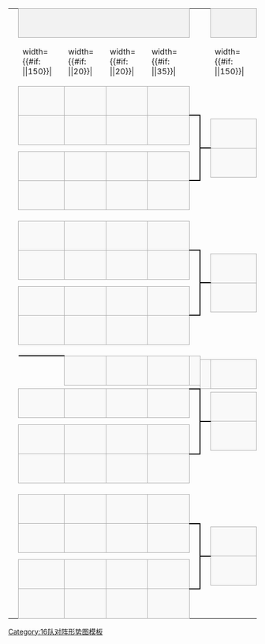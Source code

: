 {| border=0 cellpadding=0 cellspacing=0 style="font-size: 90%; margin:1em 2em 1em 1em;"
| &nbsp;
| colspan="4" style="text-align:center;border:1px solid #aaa;background-color:#f2f2f2;" |{{{RD1|十六強}}}
| colspan="2" |
| colspan="4" style="text-align:center;border:1px solid #aaa;background-color:#f2f2f2;" |{{{RD2|半準決賽}}}
| colspan="2" |
| colspan="4" style="text-align:center;border:1px solid #aaa;background-color:#f2f2f2;" |{{{RD3|準決賽}}}
| colspan="2" |
| colspan="4" style="text-align:center;border:1px solid #aaa;background-color:#f2f2f2;" |{{{RD4|決賽}}}

|-
| width=1|&nbsp;
| width={{#if: {{{team-width|}}}|{{{team-width}}}|150}}|&nbsp;
| width={{#if: {{{game-score-width|}}}|{{{game-score-width}}}|20}}|&nbsp;
| width={{#if: {{{game-score-width|}}}|{{{game-score-width}}}|20}}|&nbsp;
| width={{#if: {{{agg-score-width|}}}|{{{agg-score-width}}}|35}}|&nbsp;
| width=5|&nbsp;
| width=5|&nbsp;
| width={{#if: {{{team-width|}}}|{{{team-width}}}|150}}|&nbsp;
| width={{#if: {{{game-score-width|}}}|{{{game-score-width}}}|20}}|&nbsp;
| width={{#if: {{{game-score-width|}}}|{{{game-score-width}}}|20}}|&nbsp;
| width={{#if: {{{agg-score-width|}}}|{{{agg-score-width}}}|35}}|&nbsp;
| width=5|&nbsp;
| width=5|&nbsp;
| width={{#if: {{{team-width|}}}|{{{team-width}}}|150}}|&nbsp;
| width={{#if: {{{game-score-width|}}}|{{{game-score-width}}}|20}}|&nbsp;
| width={{#if: {{{game-score-width|}}}|{{{game-score-width}}}|20}}|&nbsp;
| width={{#if: {{{agg-score-width|}}}|{{{agg-score-width}}}|35}}|&nbsp;
| width=5|&nbsp;
| width=5|&nbsp;
| width={{#if: {{{team-width|}}}|{{{team-width}}}|150}}|&nbsp;
| width={{#if: {{{game-score-width|}}}|{{{game-score-width}}}|20}}|&nbsp;
| width={{#if: {{{game-score-width|}}}|{{{game-score-width}}}|20}}|&nbsp;
| width={{#if: {{{agg-score-width|}}}|{{{agg-score-width}}}|35}}|&nbsp;

|-
| height="7"|
| style="border:1px solid #aaa;background-color:#f9f9f9;" | &nbsp;{{{RD1-team01|&nbsp;}}}
| style="text-align:center;border:1px solid #aaa;background-color:#f9f9f9;" | {{{RD1-score01-1|&nbsp;}}}
| style="text-align:center;border-width:1px 1px 1px 0; border-style: solid; border-color: #aaa;background-color:#f9f9f9;" | {{{RD1-score01-2|&nbsp;}}}
! style="text-align:center;border:1px solid #aaa;background-color:#f9f9f9;" | {{{RD1-score01-agg|&nbsp;}}}
| style="text-align:center;border-width:0 0 2px 0; border-style:solid;border-color:black;"|&nbsp;

|-
| height="7"|
| rowspan="2" style="border:1px solid #aaa;background-color:#f9f9f9;" | &nbsp;{{{RD1-team02|&nbsp;}}}
| rowspan="2" style="text-align:center;border:1px solid #aaa;background-color:#f9f9f9;" | {{{RD1-score02-1|&nbsp;}}}
| rowspan="2" style="text-align:center;border-width:1px 1px 1px 0; border-style: solid; border-color: #aaa;background-color:#f9f9f9;" | {{{RD1-score02-2|&nbsp;}}}
! rowspan="2" style="text-align:center;border:1px solid #aaa;background-color:#f9f9f9;" | {{{RD1-score02-agg|&nbsp;}}}
| rowspan="6" style="text-align:center;border-width:2px 2px 2px 0; border-style:solid;border-color:black;"|&nbsp;

|-
| height="7"|
| rowspan="2" style="text-align:center;border-width:0 0 2px 0; border-style:solid;border-color:black;"|&nbsp;
| rowspan="2" style="border:1px solid #aaa;background-color:#f9f9f9;" | &nbsp;{{{RD2-team01|&nbsp;}}}
| rowspan="2" style="text-align:center;border:1px solid #aaa;background-color:#f9f9f9;" | {{{RD2-score01-1|&nbsp;}}}
| rowspan="2" style="text-align:center;border-width:1px 1px 1px 0; border-style: solid; border-color: #aaa;background-color:#f9f9f9;" | {{{RD2-score01-2|&nbsp;}}}
! rowspan="2" style="text-align:center;border:1px solid #aaa;background-color:#f9f9f9;" | {{{RD2-score01-agg|&nbsp;}}}
| rowspan="2" style="text-align:center;border-width:0 0 2px 0; border-style:solid;border-color:black;"|&nbsp;

|-
| height="7"|
| rowspan="2" colspan="4"|

|-
| height="7"|
| rowspan="2" style="text-align:center;border-width:2px 0 0 0; border-style:solid;border-color:black;"|&nbsp;
| rowspan="2" style="border:1px solid #aaa;background-color:#f9f9f9;" | &nbsp;{{{RD2-team02|&nbsp;}}}
| rowspan="2" style="text-align:center;border:1px solid #aaa;background-color:#f9f9f9;" | {{{RD2-score02-1|&nbsp;}}}
| rowspan="2" style="text-align:center;border-width:1px 1px 1px 0; border-style: solid; border-color: #aaa;background-color:#f9f9f9;" | {{{RD2-score02-2|&nbsp;}}}
! rowspan="2" style="text-align:center;border:1px solid #aaa;background-color:#f9f9f9;" | {{{RD2-score02-agg|&nbsp;}}}
| rowspan="12" style="text-align:center;border-width:2px 2px 2px 0; border-style:solid;border-color:black;"|&nbsp;

|-
| height="7"|
| rowspan="2" style="border:1px solid #aaa;background-color:#f9f9f9;" | &nbsp;{{{RD1-team03|&nbsp;}}}
| rowspan="2" style="text-align:center;border:1px solid #aaa;background-color:#f9f9f9;" | {{{RD1-score03-1|&nbsp;}}}
| rowspan="2" style="text-align:center;border-width:1px 1px 1px 0; border-style: solid; border-color: #aaa;background-color:#f9f9f9;" | {{{RD1-score03-2|&nbsp;}}}
! rowspan="2" style="text-align:center;border:1px solid #aaa;background-color:#f9f9f9;" | {{{RD1-score03-agg|&nbsp;}}}

|-
| height="7"|

|-
| height="7"|
| rowspan="2" style="border:1px solid #aaa;background-color:#f9f9f9;" | &nbsp;{{{RD1-team04|&nbsp;}}}
| rowspan="2" style="text-align:center;border:1px solid #aaa;background-color:#f9f9f9;" | {{{RD1-score04-1|&nbsp;}}}
| rowspan="2" style="text-align:center;border-width:1px 1px 1px 0; border-style: solid; border-color: #aaa;background-color:#f9f9f9;" | {{{RD1-score04-2|&nbsp;}}}
! rowspan="2" style="text-align:center;border:1px solid #aaa;background-color:#f9f9f9;" | {{{RD1-score04-agg|&nbsp;}}}
| rowspan="2" style="text-align:center;border-width:2px 0 0 0; border-style:solid;border-color:black;"|&nbsp;

|-
| height="7"|
| colspan="6"|
| rowspan="2" style="text-align:center;border-width:0 0 2px 0; border-style:solid;border-color:black;"|&nbsp;
| rowspan="2" style="border:1px solid #aaa;background-color:#f9f9f9;" | &nbsp;{{{RD3-team01|&nbsp;}}}
| rowspan="2" style="text-align:center;border:1px solid #aaa;background-color:#f9f9f9;" | {{{RD3-score01-1|&nbsp;}}}
| rowspan="2" style="text-align:center;border-width:1px 1px 1px 0; border-style: solid; border-color: #aaa;background-color:#f9f9f9;" | {{{RD3-score01-2|&nbsp;}}}
! rowspan="2" style="text-align:center;border:1px solid #aaa;background-color:#f9f9f9;" | {{{RD3-score01-agg|&nbsp;}}}
| rowspan="2" style="text-align:center;border-width:0 0 2px 0; border-style:solid;border-color:black;"|&nbsp;

|-
| height="7"|
| rowspan="2" colspan="10" style="text-align:center;"|{{{group1|}}}

|-
| height="7"|
| rowspan="2" style="text-align:center;border-width:2px 0 0 0; border-style:solid;border-color:black;"|&nbsp;
| rowspan="2" style="border:1px solid #aaa;background-color:#f9f9f9;" | &nbsp;{{{RD3-team02|&nbsp;}}}
| rowspan="2" style="text-align:center;border:1px solid #aaa;background-color:#f9f9f9;" | {{{RD3-score02-1|&nbsp;}}}
| rowspan="2" style="text-align:center;border-width:1px 1px 1px 0; border-style: solid; border-color: #aaa;background-color:#f9f9f9;" | {{{RD3-score02-2|&nbsp;}}}
! rowspan="2" style="text-align:center;border:1px solid #aaa;background-color:#f9f9f9;" | {{{RD3-score02-agg|&nbsp;}}}
| rowspan="24" style="text-align:center;border-width:2px 2px 2px 0; border-style:solid;border-color:black;"|&nbsp;

|-
| height="7"|
| rowspan="2" style="border:1px solid #aaa;background-color:#f9f9f9;" | &nbsp;{{{RD1-team05|&nbsp;}}}
| rowspan="2" style="text-align:center;border:1px solid #aaa;background-color:#f9f9f9;" | {{{RD1-score05-1|&nbsp;}}}
| rowspan="2" style="text-align:center;border-width:1px 1px 1px 0; border-style: solid; border-color: #aaa;background-color:#f9f9f9;" | {{{RD1-score05-2|&nbsp;}}}
! rowspan="2" style="text-align:center;border:1px solid #aaa;background-color:#f9f9f9;" | {{{RD1-score05-agg|&nbsp;}}}
| rowspan="2" style="text-align:center;border-width:0 0 2px 0; border-style:solid;border-color:black;"|&nbsp;

|-
| height="7"|

|-
| height="7"|
| rowspan="2" style="border:1px solid #aaa;background-color:#f9f9f9;" | &nbsp;{{{RD1-team06|&nbsp;}}}
| rowspan="2" style="text-align:center;border:1px solid #aaa;background-color:#f9f9f9;" | {{{RD1-score06-1|&nbsp;}}}
| rowspan="2" style="text-align:center;border-width:1px 1px 1px 0; border-style: solid; border-color: #aaa;background-color:#f9f9f9;" | {{{RD1-score06-2|&nbsp;}}}
! rowspan="2" style="text-align:center;border:1px solid #aaa;background-color:#f9f9f9;" | {{{RD1-score06-agg|&nbsp;}}}
| rowspan="6" style="text-align:center;border-width:2px 2px 2px 0; border-style:solid;border-color:black;"|&nbsp;

|-
| height="7"|
| rowspan="2" style="text-align:center;border-width:0 0 2px 0; border-style:solid;border-color:black;"|&nbsp;
| rowspan="2" style="border:1px solid #aaa;background-color:#f9f9f9;" | &nbsp;{{{RD2-team03|&nbsp;}}}
| rowspan="2" style="text-align:center;border:1px solid #aaa;background-color:#f9f9f9;" | {{{RD2-score03-1|&nbsp;}}}
| rowspan="2" style="text-align:center;border-width:1px 1px 1px 0; border-style: solid; border-color: #aaa;background-color:#f9f9f9;" | {{{RD2-score03-2|&nbsp;}}}
! rowspan="2" style="text-align:center;border:1px solid #aaa;background-color:#f9f9f9;" | {{{RD2-score03-agg|&nbsp;}}}

|-
| height="7"|
| rowspan="2" colspan="4"|

|-
| height="7"|
| rowspan="2" style="text-align:center;border-width:2px 0 0 0; border-style:solid;border-color:black;"|&nbsp;
| rowspan="2" style="border:1px solid #aaa;background-color:#f9f9f9;" | &nbsp;{{{RD2-team04|&nbsp;}}}
| rowspan="2" style="text-align:center;border:1px solid #aaa;background-color:#f9f9f9;" | {{{RD2-score04-1|&nbsp;}}}
| rowspan="2" style="text-align:center;border-width:1px 1px 1px 0; border-style: solid; border-color: #aaa;background-color:#f9f9f9;" | {{{RD2-score04-2|&nbsp;}}}
! rowspan="2" style="text-align:center;border:1px solid #aaa;background-color:#f9f9f9;" | {{{RD2-score04-agg|&nbsp;}}}
| rowspan="12" style="text-align:center;border-width:2px 0 2px 0; border-style:solid;border-color:black;"|&nbsp;

|-
| height="7"|
| rowspan="2" style="border:1px solid #aaa;background-color:#f9f9f9;" | &nbsp;{{{RD1-team07|&nbsp;}}}
| rowspan="2" style="text-align:center;border:1px solid #aaa;background-color:#f9f9f9;" | {{{RD1-score07-1|&nbsp;}}}
| rowspan="2" style="text-align:center;border-width:1px 1px 1px 0; border-style: solid; border-color: #aaa;background-color:#f9f9f9;" | {{{RD1-score07-2|&nbsp;}}}
! rowspan="2" style="text-align:center;border:1px solid #aaa;background-color:#f9f9f9;" | {{{RD1-score07-agg|&nbsp;}}}

|-
| height="7"|

|-
| height="7"|
| rowspan="2" style="border:1px solid #aaa;background-color:#f9f9f9;" | &nbsp;{{{RD1-team08|&nbsp;}}}
| rowspan="2" style="text-align:center;border:1px solid #aaa;background-color:#f9f9f9;" | {{{RD1-score08-1|&nbsp;}}}
| rowspan="2" style="text-align:center;border-width:1px 1px 1px 0; border-style: solid; border-color: #aaa;background-color:#f9f9f9;" | {{{RD1-score08-2|&nbsp;}}}
! rowspan="2" style="text-align:center;border:1px solid #aaa;background-color:#f9f9f9;" | {{{RD1-score08-agg|&nbsp;}}}
| rowspan="2" style="text-align:center;border-width:2px 0 0 0; border-style:solid;border-color:black;"|&nbsp;

|-
| height="7"|
| colspan="11"|
| rowspan="2" style="text-align:center;border-width:0 0 2px 0; border-style:solid;border-color:black;"|&nbsp;
| rowspan="2" style="border:1px solid #aaa;background-color:#f9f9f9;" | &nbsp;{{{RD4-team01|&nbsp;}}}
| rowspan="2" style="text-align:center;border:1px solid #aaa;background-color:#f9f9f9;" | {{{RD4-score01-1|&nbsp;}}}
| rowspan="2" style="text-align:center;border-width:1px 1px 1px 0; border-style: solid; border-color: #aaa;background-color:#f9f9f9;" | {{{RD4-score01-2|&nbsp;}}}
! rowspan="2" style="text-align:center;border:1px solid #aaa;background-color:#f9f9f9;" | {{{RD4-score01-agg|&nbsp;}}}

|-
| rowspan="2"|
| height="7"|
| rowspan="2" colspan="16" style="text-align:center;"|{{{group3|}}}
|-

|-
| height="7"|
| rowspan="2" style="text-align:center;border-width:2px 0 0 0; border-style:solid;border-color:black;"|&nbsp;
| rowspan="2" style="border:1px solid #aaa;background-color:#f9f9f9;" | &nbsp;{{{RD4-team02|&nbsp;}}}
| rowspan="2" style="text-align:center;border:1px solid #aaa;background-color:#f9f9f9;" | {{{RD4-score02-1|&nbsp;}}}
| rowspan="2" style="text-align:center;border-width:1px 1px 1px 0; border-style: solid; border-color: #aaa;background-color:#f9f9f9;" | {{{RD4-score02-2|&nbsp;}}}
! rowspan="2" style="text-align:center;border:1px solid #aaa;background-color:#f9f9f9;" | {{{RD4-score02-agg|&nbsp;}}}

|-
| height="7"|
| rowspan="2" style="border:1px solid #aaa;background-color:#f9f9f9;" | &nbsp;{{{RD1-team09|&nbsp;}}}
| rowspan="2" style="text-align:center;border:1px solid #aaa;background-color:#f9f9f9;" | {{{RD1-score09-1|&nbsp;}}}
| rowspan="2" style="text-align:center;border-width:1px 1px 1px 0; border-style: solid; border-color: #aaa;background-color:#f9f9f9;" | {{{RD1-score09-2|&nbsp;}}}
! rowspan="2" style="text-align:center;border:1px solid #aaa;background-color:#f9f9f9;" | {{{RD1-score09-agg|&nbsp;}}}
| rowspan="2" style="text-align:center;border-width:0 0 2px 0; border-style:solid;border-color:black;"|&nbsp;

|-
| height="7"|

|-
| height="7"|
| rowspan="2" style="border:1px solid #aaa;background-color:#f9f9f9;" | &nbsp;{{{RD1-team10|&nbsp;}}}
| rowspan="2" style="text-align:center;border:1px solid #aaa;background-color:#f9f9f9;" | {{{RD1-score10-1|&nbsp;}}}
| rowspan="2" style="text-align:center;border-width:1px 1px 1px 0; border-style: solid; border-color: #aaa;background-color:#f9f9f9;" | {{{RD1-score10-2|&nbsp;}}}
! rowspan="2" style="text-align:center;border:1px solid #aaa;background-color:#f9f9f9;" | {{{RD1-score10-agg|&nbsp;}}}
| rowspan="6" style="text-align:center;border-width:2px 2px 2px 0; border-style:solid;border-color:black;"|&nbsp;

|-
| height="7"|
| rowspan="2" style="text-align:center;border-width:0 0 2px 0; border-style:solid;border-color:black;"|&nbsp;
| rowspan="2" style="border:1px solid #aaa;background-color:#f9f9f9;" | &nbsp;{{{RD2-team05|&nbsp;}}}
| rowspan="2" style="text-align:center;border:1px solid #aaa;background-color:#f9f9f9;" | {{{RD2-score05-1|&nbsp;}}}
| rowspan="2" style="text-align:center;border-width:1px 1px 1px 0; border-style: solid; border-color: #aaa;background-color:#f9f9f9;" | {{{RD2-score05-2|&nbsp;}}}
! rowspan="2" style="text-align:center;border:1px solid #aaa;background-color:#f9f9f9;" | {{{RD2-score05-agg|&nbsp;}}}

|-
| height="7"|
| rowspan="2" colspan="4"|

|-
| height="7"|
| rowspan="2" style="text-align:center;border-width:2px 0 0 0; border-style:solid;border-color:black;"|&nbsp;
| rowspan="2" style="border:1px solid #aaa;background-color:#f9f9f9;" | &nbsp;{{{RD2-team06|&nbsp;}}}
| rowspan="2" style="text-align:center;border:1px solid #aaa;background-color:#f9f9f9;" | {{{RD2-score06-1|&nbsp;}}}
| rowspan="2" style="text-align:center;border-width:1px 1px 1px 0; border-style: solid; border-color: #aaa;background-color:#f9f9f9;" | {{{RD2-score06-2|&nbsp;}}}
! rowspan="2" style="text-align:center;border:1px solid #aaa;background-color:#f9f9f9;" | {{{RD2-score06-agg|&nbsp;}}}
| rowspan="12" style="text-align:center;border-width:2px 2px 2px 0; border-style:solid;border-color:black;"|&nbsp;

|-
| height="7"|
| rowspan="2" style="border:1px solid #aaa;background-color:#f9f9f9;" | &nbsp;{{{RD1-team11|&nbsp;}}}
| rowspan="2" style="text-align:center;border:1px solid #aaa;background-color:#f9f9f9;" | {{{RD1-score11-1|&nbsp;}}}
| rowspan="2" style="text-align:center;border-width:1px 1px 1px 0; border-style: solid; border-color: #aaa;background-color:#f9f9f9;" | {{{RD1-score11-2|&nbsp;}}}
! rowspan="2" style="text-align:center;border:1px solid #aaa;background-color:#f9f9f9;" | {{{RD1-score11-agg|&nbsp;}}}

|-
| height="7"|

|-
| height="7"|
| rowspan="2" style="border:1px solid #aaa;background-color:#f9f9f9;" | &nbsp;{{{RD1-team12|&nbsp;}}}
| rowspan="2" style="text-align:center;border:1px solid #aaa;background-color:#f9f9f9;" | {{{RD1-score12-1|&nbsp;}}}
| rowspan="2" style="text-align:center;border-width:1px 1px 1px 0; border-style: solid; border-color: #aaa;background-color:#f9f9f9;" | {{{RD1-score12-2|&nbsp;}}}
! rowspan="2" style="text-align:center;border:1px solid #aaa;background-color:#f9f9f9;" | {{{RD1-score12-agg|&nbsp;}}}
| rowspan="2" style="text-align:center;border-width:2px 0 0 0; border-style:solid;border-color:black;"|&nbsp;

|-
| height="7"|
| colspan="6"|
| rowspan="2" style="text-align:center;border-width:0 0 2px 0; border-style:solid;border-color:black;"|&nbsp;
| rowspan="2" style="border:1px solid #aaa;background-color:#f9f9f9;" | &nbsp;{{{RD3-team03|&nbsp;}}}
| rowspan="2" style="text-align:center;border:1px solid #aaa;background-color:#f9f9f9;" | {{{RD3-score03-1|&nbsp;}}}
| rowspan="2" style="text-align:center;border-width:1px 1px 1px 0; border-style: solid; border-color: #aaa;background-color:#f9f9f9;" | {{{RD3-score03-2|&nbsp;}}}
! rowspan="2" style="text-align:center;border:1px solid #aaa;background-color:#f9f9f9;" | {{{RD3-score03-agg|&nbsp;}}}

|-
| height="7"|
| rowspan="2" colspan="10" style="text-align:center;"|{{{group2|}}}

|-
| height="7"|
| rowspan="2" style="text-align:center;border-width:2px 0 0 0; border-style:solid;border-color:black;"|&nbsp;
| rowspan="2" style="border:1px solid #aaa;background-color:#f9f9f9;" | &nbsp;{{{RD3-team04|&nbsp;}}}
| rowspan="2" style="text-align:center;border:1px solid #aaa;background-color:#f9f9f9;" | {{{RD3-score04-1|&nbsp;}}}
| rowspan="2" style="text-align:center;border-width:1px 1px 1px 0; border-style: solid; border-color: #aaa;background-color:#f9f9f9;" | {{{RD3-score04-2|&nbsp;}}}
! rowspan="2" style="text-align:center;border:1px solid #aaa;background-color:#f9f9f9;" | {{{RD3-score04-agg|&nbsp;}}}
| rowspan="2" style="text-align:center;border-width:2px 0 0 0; border-style:solid;border-color:black;"|&nbsp;

|-
| height="7"|
| rowspan="2" style="border:1px solid #aaa;background-color:#f9f9f9;" | &nbsp;{{{RD1-team13|&nbsp;}}}
| rowspan="2" style="text-align:center;border:1px solid #aaa;background-color:#f9f9f9;" | {{{RD1-score13-1|&nbsp;}}}
| rowspan="2" style="text-align:center;border-width:1px 1px 1px 0; border-style: solid; border-color: #aaa;background-color:#f9f9f9;" | {{{RD1-score13-2|&nbsp;}}}
! rowspan="2" style="text-align:center;border:1px solid #aaa;background-color:#f9f9f9;" | {{{RD1-score13-agg|&nbsp;}}}
| rowspan="2" style="text-align:center;border-width:0 0 2px 0; border-style:solid;border-color:black;"|&nbsp;

|-
| height="7"|

|-
| height="7"|
| rowspan="2" style="border:1px solid #aaa;background-color:#f9f9f9;" | &nbsp;{{{RD1-team14|&nbsp;}}}
| rowspan="2" style="text-align:center;border:1px solid #aaa;background-color:#f9f9f9;" | {{{RD1-score14-1|&nbsp;}}}
| rowspan="2" style="text-align:center;border-width:1px 1px 1px 0; border-style: solid; border-color: #aaa;background-color:#f9f9f9;" | {{{RD1-score14-2|&nbsp;}}}
! rowspan="2" style="text-align:center;border:1px solid #aaa;background-color:#f9f9f9;" | {{{RD1-score14-agg|&nbsp;}}}
| rowspan="6" style="text-align:center;border-width:2px 2px 2px 0; border-style:solid;border-color:black;"|&nbsp;

|-
| height="7"|
| rowspan="2" style="text-align:center;border-width:0 0 2px 0; border-style:solid;border-color:black;"|&nbsp;
| rowspan="2" style="border:1px solid #aaa;background-color:#f9f9f9;" | &nbsp;{{{RD2-team07|&nbsp;}}}
| rowspan="2" style="text-align:center;border:1px solid #aaa;background-color:#f9f9f9;" | {{{RD2-score07-1|&nbsp;}}}
| rowspan="2" style="text-align:center;border-width:1px 1px 1px 0; border-style: solid; border-color: #aaa;background-color:#f9f9f9;" | {{{RD2-score07-2|&nbsp;}}}
! rowspan="2" style="text-align:center;border:1px solid #aaa;background-color:#f9f9f9;" | {{{RD2-score07-agg|&nbsp;}}}

|-
| height="7"|
| rowspan="2" colspan="4"|

|-
| height="7"|
| rowspan="2" style="text-align:center;border-width:2px 0 0 0; border-style:solid;border-color:black;"|&nbsp;
| rowspan="2" style="border:1px solid #aaa;background-color:#f9f9f9;" | &nbsp;{{{RD2-team08|&nbsp;}}}
| rowspan="2" style="text-align:center;border:1px solid #aaa;background-color:#f9f9f9;" | {{{RD2-score08-1|&nbsp;}}}
| rowspan="2" style="text-align:center;border-width:1px 1px 1px 0; border-style: solid; border-color: #aaa;background-color:#f9f9f9;" | {{{RD2-score08-2|&nbsp;}}}
! rowspan="2" style="text-align:center;border:1px solid #aaa;background-color:#f9f9f9;" | {{{RD2-score08-agg|&nbsp;}}}
| rowspan="2" style="text-align:center;border-width:2px 0 0 0; border-style:solid;border-color:black;"|&nbsp;

|-
| height="7"|
| rowspan="2" style="border:1px solid #aaa;background-color:#f9f9f9;" | &nbsp;{{{RD1-team15|&nbsp;}}}
| rowspan="2" style="text-align:center;border:1px solid #aaa;background-color:#f9f9f9;" | {{{RD1-score15-1|&nbsp;}}}
| rowspan="2" style="text-align:center;border-width:1px 1px 1px 0; border-style: solid; border-color: #aaa;background-color:#f9f9f9;" | {{{RD1-score15-2|&nbsp;}}}
! rowspan="2" style="text-align:center;border:1px solid #aaa;background-color:#f9f9f9;" | {{{RD1-score15-agg|&nbsp;}}}

|-
| height="7"|

|-
| height="7"|
| style="border:1px solid #aaa;background-color:#f9f9f9;" | &nbsp;{{{RD1-team16|&nbsp;}}}
| style="text-align:center;border:1px solid #aaa;background-color:#f9f9f9;" | {{{RD1-score16-1|&nbsp;}}}
| style="text-align:center;border-width:1px 1px 1px 0; border-style: solid; border-color: #aaa;background-color:#f9f9f9;" | {{{RD1-score16-2|&nbsp;}}}
! style="text-align:center;border:1px solid #aaa;background-color:#f9f9f9;" | {{{RD1-score16-agg|&nbsp;}}}
| style="text-align:center;border-width:2px 0 0 0; border-style:solid;border-color:black;"|&nbsp;
|}

<noinclude>
[[Category:16队对阵形势图模板]]
</noinclude>
